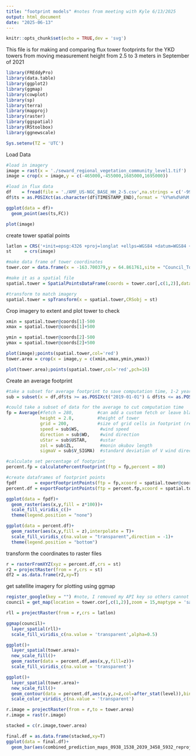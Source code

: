 ```yaml
---
title: "footprint models" #notes from meeting with Kyle 6/13/2025
output: html_document
date: "2025-06-13"
---
```


```r
knitr::opts_chunk$set(echo = TRUE,dev = 'svg')
```

This file is for making and comparing flux tower footprints for the YKD towers from moving measurement height from 2.5 to 3 meters in September of 2021

```r
library(FREddyPro)
library(data.table)
library(ggplot2)
library(ggmap)
library(cowplot)
library(sp)
library(terra)
library(mapproj)
library(raster)
library(ggspatial)
library(RStoolbox)
library(ggnewscale)

Sys.setenv(TZ = 'UTC')
```

Load Data
```r
#load in imagery
image = rast(x = './seward_regional_vegetation_community_level1.tif')
image = crop(x = image,y = c(-465000,-455000,1685000,1695000))

#load in flux data
df    = fread(file = './AMF_US-NGC_BASE_HH_2-5.csv',na.strings = c('-9999'))
df$ts = as.POSIXct(as.character(df$TIMESTAMP_END),format = '%Y%m%d%H%M')

ggplot(data = df)+
  geom_point(aes(ts,FC))

plot(image)
```

create tower spatial points
```r
latlon = CRS('+init=epsg:4326 +proj=longlat +ellps=WGS84 +datum=WGS84 +no_defs +towgs84=0,0,0')
st     = crs(image)

#make data frame of tower coordinates
tower.cor = data.frame(x = -163.700379,y = 64.861761,site = "Council_Tower")

#make it as a spatial file
spatial.tower = SpatialPointsDataFrame(coords = tower.cor[,c(1,2)],data = tower.cor,proj4string = latlon) 

#transform to match imagery
spatial.tower = spTransform(x = spatial.tower,CRSobj = st)
```

Crop imagery to extent and plot tower to check
```r
xmin = spatial.tower@coords[1]-500
xmax = spatial.tower@coords[1]+500

ymin = spatial.tower@coords[2]-500
ymax = spatial.tower@coords[2]+500

plot(image);points(spatial.tower,col='red')
tower.area = crop(x = image,y = c(xmin,xmax,ymin,ymax))

plot(tower.area);points(spatial.tower,col='red',pch=16)
```


Create an average footprint
```r
#take a subset for average footprint to save computation time, 1-2 years is enough for a general sense of an annual footprint
sub = subset(x = df,df$ts >= as.POSIXct("2019-01-01") & df$ts <= as.POSIXct("2019-12-31"))

#could take a subset of data for the average to cut computation time
fp = Average(#fetch = 280,         #can add a custom fetch or leave blank
             height = 2.8,         #height of tower
             grid = 200,           #size of grid cells in footprint (resolution)
             speed = sub$WS,        #wind speed
             direction = sub$WD,    #wind direction
             uStar = sub$USTAR,     #ustar
             zol = sub$ZL,          #monin okubov length
             sigmaV = sub$V_SIGMA)  #standard deviation of V wind direction

#calculate set percentage of footprint
percent.fp = calculatePercentFootprint(ftp = fp,percent = 80)

#create dataframes of footprint points
fpdf       = exportFootprintPoints(ftp = fp,xcoord = spatial.tower@coords[1],ycoord = spatial.tower@coords[2])
percent.df = exportFootprintPoints(ftp = percent.fp,xcoord = spatial.tower@coords[1],ycoord = spatial.tower@coords[2])

ggplot(data = fpdf)+
  geom_raster(aes(x,y,fill = z*100))+
  scale_fill_viridis_c()+
  theme(legend.position = "none")

ggplot(data = percent.df)+
  geom_raster(aes(x,y,fill = z),interpolate = T)+
  scale_fill_viridis_c(na.value = "transparent",direction = -1)+
  theme(legend.position = "bottom")
```

transform the coordinates to raster files
```r
r = rasterFromXYZ(xyz = percent.df,crs = st)
r2 = projectRaster(from = r,crs = st)
df2 = as.data.frame(r2,xy=T)
```


get satellite imagery for plotting using ggmap
```r
register_google(key = "") #note, I removed my API key so others cannot download imagery with my account, BE SURE TO DO SO BEFORE PUSHING!!
council = get_map(location = tower.cor[,c(1,2)],zoom = 15,maptype = 'satellite')

rll = projectRaster(from = r,crs = latlon)

ggmap(council)+
  layer_spatial(rll)+
  scale_fill_viridis_c(na.value = 'transparent',alpha=0.5)

ggplot()+
  layer_spatial(tower.area)+
  new_scale_fill()+
  geom_raster(data = percent.df,aes(x,y,fill=z))+
  scale_fill_viridis_c(na.value = 'transparent')

ggplot()+
  layer_spatial(tower.area)+
  new_scale_fill()+
  geom_contour(data = percent.df,aes(x,y,z=z,col=after_stat(level)),binwidth=10)+
  scale_color_viridis_c(na.value = 'transparent')
```

```r
r.image = projectRaster(from = r,to = tower.area)
r.image = rast(r.image)

stacked = c(r.image,tower.area)

final.df = as.data.frame(stacked,xy=T)
ggplot(data = final.df)+
  geom_bar(aes(combined_prediction_maps_0938_1538_2039_3458_5932_reproj_recoded_5classes,z))
```


